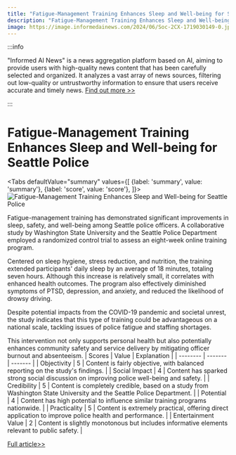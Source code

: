 ```yaml
---
title: "Fatigue-Management Training Enhances Sleep and Well-being for Seattle Police"
description: "Fatigue-Management Training Enhances Sleep and Well-being for Seattle Police"
image: https://image.informedainews.com/2024/06/Soc-2CX-1719030149-0.jpg
---
```



:::info

"Informed AI News" is a news aggregation platform based on AI, aiming to provide users with high-quality news content that has been carefully selected and organized. It analyzes a vast array of news sources, filtering out low-quality or untrustworthy information to ensure that users receive accurate and timely news.  [Find out more >>](/)

:::

# Fatigue-Management Training Enhances Sleep and Well-being for Seattle Police


<Tabs
	defaultValue="summary"
	values={[
	{label: 'summary', value: 'summary'},
	{label: 'score', value: 'score'},
]}>
<TabItem value="summary">
<img
  src="https://image.informedainews.com/2024/06/Soc-2CX-1719030149-0.jpg"
  alt="Fatigue-Management Training Enhances Sleep and Well-being for Seattle Police"
/>



Fatigue-management training has demonstrated significant improvements in sleep, safety, and well-being among Seattle police officers. A collaborative study by Washington State University and the Seattle Police Department employed a randomized control trial to assess an eight-week online training program.

Centered on sleep hygiene, stress reduction, and nutrition, the training extended participants' daily sleep by an average of 18 minutes, totaling seven hours. Although this increase is relatively small, it correlates with enhanced health outcomes. The program also effectively diminished symptoms of PTSD, depression, and anxiety, and reduced the likelihood of drowsy driving.

Despite potential impacts from the COVID-19 pandemic and societal unrest, the study indicates that this type of training could be advantageous on a national scale, tackling issues of police fatigue and staffing shortages.

This intervention not only supports personal health but also potentially enhances community safety and service delivery by mitigating officer burnout and absenteeism.
</TabItem>
<TabItem value="score">
	| Scores     | Value   | Explanation |
	| -------- | ------- | ------- |
	| Objectivity  | 5    | Content is fairly objective, with balanced reporting on the study's findings.    |
	| Social Impact | 4     | Content has sparked strong social discussion on improving police well-being and safety.    |
	| Credibility    | 5    | Content is completely credible, based on a study from Washington State University and the Seattle Police Department.    |
	| Potential    | 4    | Content has high potential to influence similar training programs nationwide.    |
	| Practicality    | 5    | Content is extremely practical, offering direct application to improve police health and performance.    |
	| Entertainment Value    | 2    | Content is slightly monotonous but includes informative elements relevant to public safety.    |
</TabItem>
</Tabs>

[Full article>>](https://medicalxpress.com/news/2024-06-fatigue-safety-seattle-police.html)
